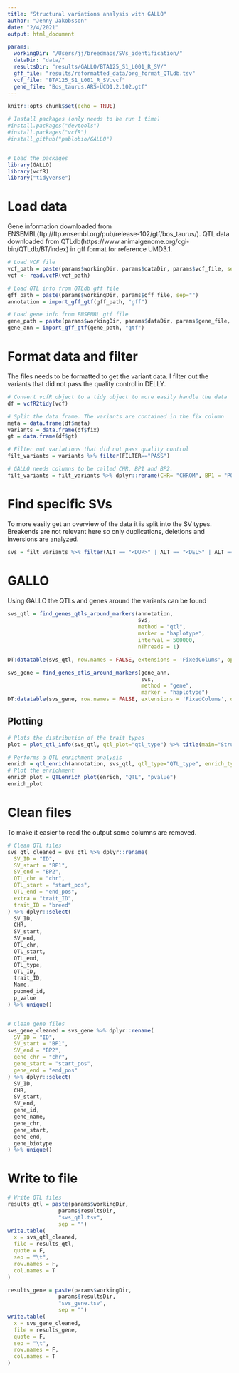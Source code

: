 ```yaml
---
title: "Structural variations analysis with GALLO"
author: "Jenny Jakobsson"
date: "2/4/2021"
output: html_document

params: 
  workingDir: "/Users/jj/breedmaps/SVs_identification/"
  dataDir: "data/"
  resultsDir: "results/GALLO/BTA125_S1_L001_R_SV/"
  gff_file: "results/reformatted_data/org_format_QTLdb.tsv"
  vcf_file: "BTA125_S1_L001_R_SV.vcf"
  gene_file: "Bos_taurus.ARS-UCD1.2.102.gtf"
---
```

```r
knitr::opts_chunk$set(echo = TRUE)

# Install packages (only needs to be run 1 time)
#install.packages("devtools")
#install.packages("vcfR")
#install_github("pablobio/GALLO")


# Load the packages
library(GALLO)
library(vcfR)
library("tidyverse")


```

# Load data
Gene information downloaded from ENSEMBL(ftp://ftp.ensembl.org/pub/release-102/gtf/bos_taurus/). QTL data downloaded from QTLdb(https://www.animalgenome.org/cgi-bin/QTLdb/BT/index) in gff format for reference UMD3.1.

```r
# Load VCF file
vcf_path = paste(params$workingDir, params$dataDir, params$vcf_file, sep="")
vcf <- read.vcfR(vcf_path)

# Load QTL info from QTLdb gff file
gff_path = paste(params$workingDir, params$gff_file, sep="")
annotation = import_gff_gtf(gff_path, "gff")

# Load gene info from ENSEMBL gtf file
gene_path = paste(params$workingDir, params$dataDir, params$gene_file, sep="")
gene_ann = import_gff_gtf(gene_path, "gtf")

```



# Format data and filter

The files needs to be formatted to get the variant data. I filter out the variants that did not pass the quality control in DELLY.

```r
# Convert vcfR object to a tidy object to more easily handle the data
df = vcfR2tidy(vcf)

# Split the data frame. The variants are contained in the fix column
meta = data.frame(df$meta)
variants = data.frame(df$fix)
gt = data.frame(df$gt)

# Filter out variations that did not pass quality control
filt_variants = variants %>% filter(FILTER=="PASS")

# GALLO needs columns to be called CHR, BP1 and BP2.
filt_variants = filt_variants %>% dplyr::rename(CHR= "CHROM", BP1 = "POS", BP2="END")
```

# Find specific SVs
To more easily get an overview of the data it is split into the SV types. Breakends are not relevant here so only duplications, deletions and inversions are analyzed.

```r
svs = filt_variants %>% filter(ALT == "<DUP>" | ALT == "<DEL>" | ALT == "<INV>")

```

# GALLO
Using GALLO the QTLs and genes around the variants can be found

```r
svs_qtl = find_genes_qtls_around_markers(annotation,
                                         svs,
                                         method = "qtl",
                                         marker = "haplotype",
                                         interval = 500000,
                                         nThreads = 1)

DT:datatable(svs_qtl, row.names = FALSE, extensions = 'FixedColums', options=list(scrollX = TRUE))

svs_gene = find_genes_qtls_around_markers(gene_ann,
                                          svs,
                                          method = "gene",
                                          marker = "haplotype")
DT:datatable(svs_gene, row.names = FALSE, extensions = 'FixedColums', options=list(scrollX = TRUE))

```
## Plotting

```r
# Plots the distribution of the trait types
plot = plot_qtl_info(svs_qtl, qtl_plot="qtl_type") %>% title(main="Structural variations", xlab="Trait percentage")

# Performs a QTL enrichment analysis
enrich = qtl_enrich(annotation, svs_qtl, qtl_type="QTL_type", enrich_type="genome")
# Plot the enrichment
enrich_plot = QTLenrich_plot(enrich, "QTL", "pvalue")
enrich_plot
```

# Clean files
To make it easier to read the output some columns are removed.
```r
# Clean QTL files
svs_qtl_cleaned = svs_qtl %>% dplyr::rename(
  SV_ID = "ID",
  SV_start = "BP1",
  SV_end = "BP2",
  QTL_chr = "chr",
  QTL_start = "start_pos",
  QTL_end = "end_pos",
  extra = "trait_ID",
  trait_ID = "breed"
) %>% dplyr::select(
  SV_ID,
  CHR,
  SV_start,
  SV_end,
  QTL_chr,
  QTL_start,
  QTL_end,
  QTL_type,
  QTL_ID,
  trait_ID,
  Name,
  pubmed_id,
  p_value
) %>% unique()


# Clean gene files
svs_gene_cleaned = svs_gene %>% dplyr::rename(
  SV_ID = "ID",
  SV_start = "BP1",
  SV_end = "BP2",
  gene_chr = "chr",
  gene_start = "start_pos",
  gene_end = "end_pos"
) %>% dplyr::select(
  SV_ID,
  CHR,
  SV_start,
  SV_end,
  gene_id,
  gene_name,
  gene_chr,
  gene_start,
  gene_end,
  gene_biotype
) %>% unique()

```



# Write to file

```r
# Write QTL files
results_qtl = paste(params$workingDir,
                params$resultsDir,
                "svs_qtl.tsv",
                sep = "")
write.table(
  x = svs_qtl_cleaned,
  file = results_qtl,
  quote = F,
  sep = "\t",
  row.names = F,
  col.names = T
)

results_gene = paste(params$workingDir,
                params$resultsDir,
                "svs_gene.tsv",
                sep = "")
write.table(
  x = svs_gene_cleaned,
  file = results_gene,
  quote = F,
  sep = "\t",
  row.names = F,
  col.names = T
)


``` 




